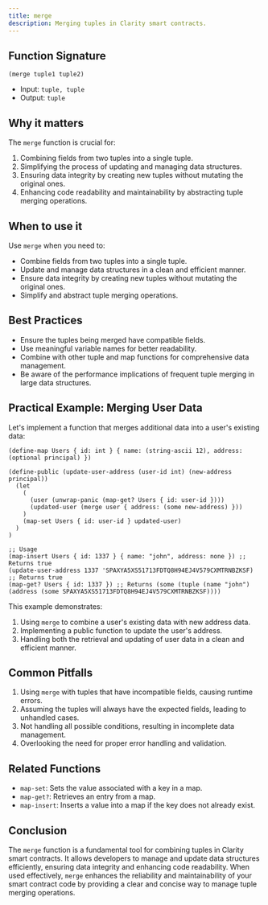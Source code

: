 ```yaml
---
title: merge
description: Merging tuples in Clarity smart contracts.
---
```


## Function Signature

```clarity
(merge tuple1 tuple2)
```

- Input: `tuple, tuple`
- Output: `tuple`

## Why it matters

The `merge` function is crucial for:

1. Combining fields from two tuples into a single tuple.
2. Simplifying the process of updating and managing data structures.
3. Ensuring data integrity by creating new tuples without mutating the original ones.
4. Enhancing code readability and maintainability by abstracting tuple merging operations.

## When to use it

Use `merge` when you need to:

- Combine fields from two tuples into a single tuple.
- Update and manage data structures in a clean and efficient manner.
- Ensure data integrity by creating new tuples without mutating the original ones.
- Simplify and abstract tuple merging operations.

## Best Practices

- Ensure the tuples being merged have compatible fields.
- Use meaningful variable names for better readability.
- Combine with other tuple and map functions for comprehensive data management.
- Be aware of the performance implications of frequent tuple merging in large data structures.

## Practical Example: Merging User Data

Let's implement a function that merges additional data into a user's existing data:

```clarity
(define-map Users { id: int } { name: (string-ascii 12), address: (optional principal) })

(define-public (update-user-address (user-id int) (new-address principal))
  (let
    (
      (user (unwrap-panic (map-get? Users { id: user-id })))
      (updated-user (merge user { address: (some new-address) }))
    )
    (map-set Users { id: user-id } updated-user)
  )
)

;; Usage
(map-insert Users { id: 1337 } { name: "john", address: none }) ;; Returns true
(update-user-address 1337 'SPAXYA5XS51713FDTQ8H94EJ4V579CXMTRNBZKSF) ;; Returns true
(map-get? Users { id: 1337 }) ;; Returns (some (tuple (name "john") (address (some SPAXYA5XS51713FDTQ8H94EJ4V579CXMTRNBZKSF))))
```

This example demonstrates:
1. Using `merge` to combine a user's existing data with new address data.
2. Implementing a public function to update the user's address.
3. Handling both the retrieval and updating of user data in a clean and efficient manner.

## Common Pitfalls

1. Using `merge` with tuples that have incompatible fields, causing runtime errors.
2. Assuming the tuples will always have the expected fields, leading to unhandled cases.
3. Not handling all possible conditions, resulting in incomplete data management.
4. Overlooking the need for proper error handling and validation.

## Related Functions

- `map-set`: Sets the value associated with a key in a map.
- `map-get?`: Retrieves an entry from a map.
- `map-insert`: Inserts a value into a map if the key does not already exist.

## Conclusion

The `merge` function is a fundamental tool for combining tuples in Clarity smart contracts. It allows developers to manage and update data structures efficiently, ensuring data integrity and enhancing code readability. When used effectively, `merge` enhances the reliability and maintainability of your smart contract code by providing a clear and concise way to manage tuple merging operations.
